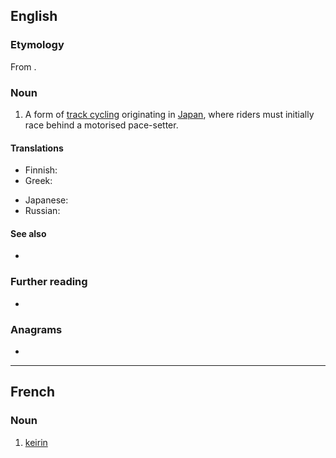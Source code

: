 ==English==

===Etymology===
From {{der|en|ja|競輪||racing cycles}}.

===Noun===
{{en-noun|~}}

# {{lb|en|cycling}} A form of [[track cycling]] originating in [[Japan]], where riders must initially race behind a motorised pace-setter.

====Translations====
{{trans-top|form of track cycling}}
* Finnish: {{t|fi|keirin}}
* Greek: {{t|el|κέιριν|n}}
{{trans-mid}}
* Japanese: {{t+|ja|競輪|tr=keirin}}
* Russian: {{t+|ru|кейрин|m}}
{{trans-bottom}}

====See also====
* {{l|en|derny}}

===Further reading===
* {{pedia}}

===Anagrams===
* {{anagrams|en|a=eiiknr|inkier}}

----

==French==

===Noun===
{{fr-noun|m}}
# {{lb|fr|cycling}} [[#English|keirin]]